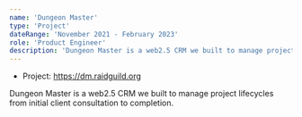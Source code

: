 ```yaml
---
name: 'Dungeon Master'
type: 'Project'
dateRange: 'November 2021 - February 2023'
role: 'Product Engineer'
description: 'Dungeon Master is a web2.5 CRM we built to manage project lifecycles from initial client consultation to completion.'
---
```


- Project: https://dm.raidguild.org

Dungeon Master is a web2.5 CRM we built to manage project lifecycles from initial client consultation to completion.
